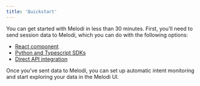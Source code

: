 ```yaml
---
title: 'Quickstart'
---
```


You can get started with Melodi in less than 30 minutes. First, you'll need to send session data to Melodi, which you can do with the following options:
* [React component](/integrating-melodi-analytics/react-component)
* [Python and Typescript SDKs](/integrating-melodi-analytics/sdks)
* [Direct API integration](/api-reference/create_thread)

Once you've sent data to Melodi, you can set up automatic intent monitoring and start exploring your data in the Melodi UI.

